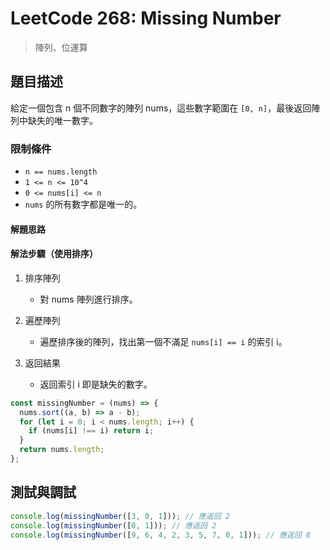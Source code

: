 # LeetCode 268: Missing Number

> 陣列、位運算

## 題目描述

給定一個包含 n 個不同數字的陣列 nums，這些數字範圍在 `[0, n]`，最後返回陣列中缺失的唯一數字。

### 限制條件

- `n == nums.length`
- `1 <= n <= 10^4`
- `0 <= nums[i] <= n`
- `nums` 的所有數字都是唯一的。

#### 解題思路

#### 解法步驟（使用排序）

1. 排序陣列

   - 對 nums 陣列進行排序。

2. 遍歷陣列

   - 遍歷排序後的陣列，找出第一個不滿足 `nums[i] == i` 的索引 i。

3. 返回結果

   - 返回索引 i 即是缺失的數字。

```javascript
const missingNumber = (nums) => {
  nums.sort((a, b) => a - b);
  for (let i = 0; i < nums.length; i++) {
    if (nums[i] !== i) return i;
  }
  return nums.length;
};
```

## 測試與調試

```javascript
console.log(missingNumber([3, 0, 1])); // 應返回 2
console.log(missingNumber([0, 1])); // 應返回 2
console.log(missingNumber([9, 6, 4, 2, 3, 5, 7, 0, 1])); // 應返回 8
```
